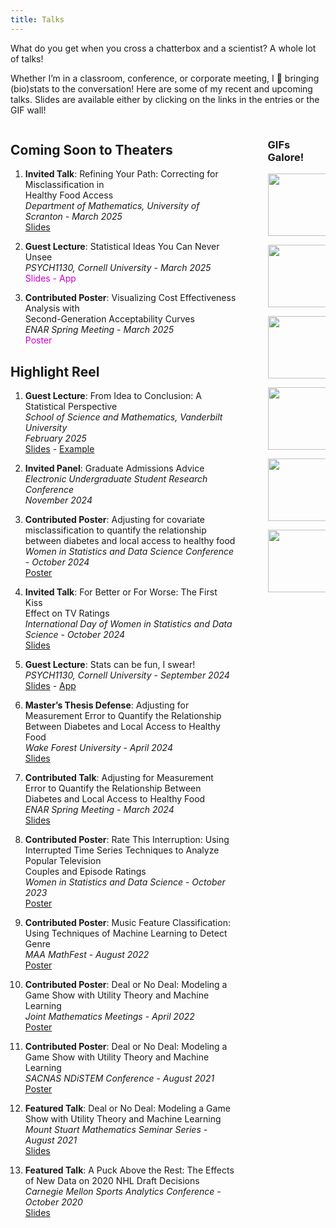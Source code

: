 ```yaml
---
title: Talks
---
```


What do you get when you cross a chatterbox and a scientist? A whole lot of talks!

Whether I'm in a classroom, conference, or corporate meeting, I 💖 bringing (bio)stats to the conversation! Here are some of my recent and upcoming talks. Slides are available either by clicking on the links in the entries or the GIF wall!

:::: {.columns}

::: {.column width="78%"}

## Coming Soon to Theaters

1. **Invited Talk**: Refining Your Path: Correcting for Misclassification in </br>
Healthy Food Access </br> *Department of Mathematics, University of Scranton* - *March 2025* </br>
[Slides](materials/scranton-math-25.pdf)

2. **Guest Lecture**: Statistical Ideas You Can Never Unsee </br> *PSYCH1130, Cornell University* - *March 2025* </br>
<span style="color: #cc00cc;">Slides - App </span>
<!-- [Slides](materials/cornell2.pdf) --> 
<!-- [App](https://ashley-mullan.shinyapps.io/lecture-app/) change me when app is ready-->

3. **Contributed Poster**: Visualizing Cost Effectiveness Analysis with </br> Second-Generation Acceptability Curves </br>
*ENAR Spring Meeting* - *March 2025* </br>
<span style="color: #cc00cc;">Poster</span>
<!-- [Poster](materials/enar_25_poster.pdf) -->


<!-- to add: jsm talk and cens panel -->

## Highlight Reel

1. **Guest Lecture**: From Idea to Conclusion: A Statistical Perspective </br> *School of Science and Mathematics, Vanderbilt University* </br> *February 2025* </br>
[Slides](materials/ssmv.pdf) - [Example](https://docs.google.com/spreadsheets/d/1VX64Wa2KaxGssq5m6BbMT-27dtyYObdHMEBMJXInEGw/edit?usp=sharing) 

2. **Invited Panel**: Graduate Admissions Advice </br>
*Electronic Undergraduate Student Research Conference* </br> *November 2024*

3. **Contributed Poster**: Adjusting for covariate misclassification to quantify the relationship between diabetes and local access to healthy food </br>
*Women in Statistics and Data Science Conference* - *October 2024* </br>
[Poster](materials/wsds_24_poster.png)

4. **Invited Talk**: For Better or For Worse: The First Kiss  </br> Effect on TV Ratings </br> *International Day of Women in Statistics and Data Science* - *October 2024* </br>
[Slides](materials/IDWSDS-24.pdf)

5. **Guest Lecture**: Stats can be fun, I swear! </br> *PSYCH1130, Cornell University* - *September 2024* </br>
[Slides](materials/cornell.pdf) - [App](https://ashley-mullan.shinyapps.io/lecture-app/)

6. **Master's Thesis Defense**: Adjusting for Measurement Error to Quantify the Relationship Between Diabetes and Local Access to Healthy Food </br> *Wake Forest University* - *April 2024* </br>
[Slides](materials/ms_defense_slides.pdf)
  
7. **Contributed Talk**: Adjusting for Measurement Error to Quantify the Relationship Between Diabetes and Local Access to Healthy Food </br> *ENAR Spring Meeting* - *March 2024* </br>
[Slides](materials/enar_24_slides.pdf)

8. **Contributed Poster**: Rate This Interruption: Using Interrupted Time Series Techniques to Analyze Popular Television </br> Couples and Episode Ratings </br> *Women in Statistics and Data Science* - *October 2023* </br>
[Poster](materials/wsds_23_poster.pdf)

9. **Contributed Poster**: Music Feature Classification: Using Techniques of Machine Learning to Detect Genre </br> *MAA MathFest* - *August 2022* </br>
[Poster](materials/mathfest_thesis_poster.pdf)

10. **Contributed Poster**: Deal or No Deal: Modeling a Game Show with Utility Theory and Machine Learning </br> *Joint Mathematics Meetings* - *April 2022* </br>
[Poster](materials/cc_reu_poster.pdf)

11. **Contributed Poster**: Deal or No Deal: Modeling a Game Show with Utility Theory and Machine Learning </br> *SACNAS NDiSTEM Conference* - *August 2021*
</br>
[Poster](materials/cc_reu_poster.pdf)

12. **Featured Talk**: Deal or No Deal: Modeling a Game Show with Utility Theory and Machine Learning </br> *Mount Stuart Mathematics Seminar Series* - *August 2021* </br>
[Slides](materials/cc_reu_slides.pdf)

13. **Featured Talk**: A Puck Above the Rest: The Effects of New Data on 2020 NHL Draft Decisions </br> *Carnegie Mellon Sports Analytics Conference* - *October 2020* </br>
[Slides](https://stat.cmu.edu/cmsac/conference/2020/assets/pdf/nhl_draft_update.pdf)



:::

::: {.column width="2%"}
<!-- empty column to create gap -->
:::

::: {.column width="20%"}

### GIFs Galore!

  <a href="materials/scranton-math-25.pdf">
   <img src="materials/scranton.gif" width="200" height="100">
</a>
  
  <a href="materials/ssmv.pdf">
   <img src="materials/ssmv-gif.gif" width="200" height="100">
</a>

  <a href="materials/IDWSDS-24.pdf">
   <img src="materials/IDWSDS-24.gif" width="200" height="100">
</a> 

  <a href="materials/cornell.pdf">
   <img src="materials/cornell_gif.gif" width="200" height="100">
</a>
 
  <a href="materials/ms_defense_slides.pdf">
   <img src="materials/ms_defense_slides.gif" width="200" height="100">
</a>

  <a href="materials/enar_24_slides.pdf">
   <img src="materials/enar_24_slides.gif" width="200" height="100">
</a>
  
  

  


   


:::

::::










